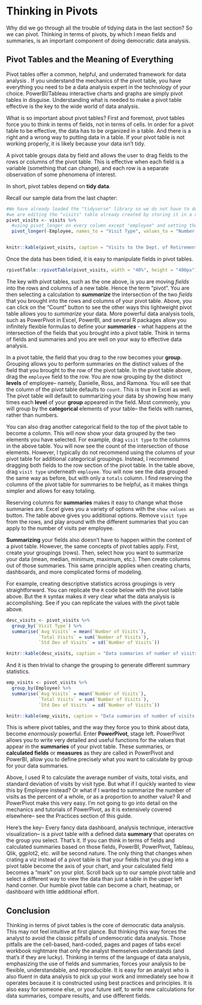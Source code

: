 # Thinking in Pivots


Why did we go through all the trouble of tidying data in the last section? So we can pivot. Thinking in terms of pivots, by which I mean fields and summaries, is an important component of doing democratic data analysis. 

## Pivot Tables and the Meaning of Everything
Pivot tables offer a common,  helpful, and underrated framework for data analysis . If you understand the mechanics of the pivot table, you have everything you need to be a data analysis expert in the technology of your choice. PowerBI/Tableau interactive charts and graphs are simply pivot tables in disguise. Understanding what is needed to make a pivot table effective is the key to the wide world of data analysis. 

What is so important about pivot tables? First and foremost, pivot tables force you to think in terms of fields, not in terms of cells. In order for a pivot table to be effective, the data has to be organized in a table. And there is a right and a wrong way to putting data in a table. If your pivot table is not working properly, it is likely because your data isn't tidy. 

A pivot table groups data by field and allows the user to drag fields to the rows or columns of the pivot table. This is effective when each field is a variable (something that can change), and each row is a separate observation of some phenomena of interest. 

In short, pivot tables depend on **tidy data**. 

Recall our sample data from the last chapter:

```r
#We have already loaded the "tidyverse" library so we do not have to do it again
#we are editing the "visits" table already created by storing it in a new table pivot_visits
pivot_visits <- visits %>% 
  #using pivot_longer on every column except "employee" and setting the name of the new columns
  pivot_longer(-Employee, names_to = "Visit Type", values_to = "Number of Visits") 


knitr::kable(pivot_visits, caption = "Visits to the Dept. of Retirement Services in a given month")
```

Once the data has been tidied, it is easy to manipulate fields in pivot tables. 

```r
rpivotTable::rpivotTable(pivot_visits, width = "40%", height = "400px")
```

The key with pivot tables, such as the one above, is you are moving *fields* into the rows and columns of a new table. Hence the term "pivot". You are then selecting a calculation to ***summarize*** the intersection of the two *fields* that you brought into the rows and columns of your pivot table. Above, you can click on the "Count" button to see the other ways this lightweight pivot table allows you to *summarize* your data. More powerful data analysis tools, such as PowerPivot in Excel, PowerBI, and several R packages allow you infinitely flexible formulas to define your ***summaries*** -  what happens at the intersection of the fields that you brought into a pivot table.  Think in terms of fields and summaries and you are well on your way to effective data analysis. 

In a pivot table, the field that you drag to the row becomes your **group**. Grouping allows you to perform summaries on the distinct values of the field that you brought to the row of the pivot table. In the pivot table above, drag the `employee` field to the row. You are now grouping by the distinct **levels** of employee-- namely, Danielle, Ross, and Ramona. You will see that the column of the pivot table defaults to `count`. This is true in Excel as well. The pivot table will default to summarizing your data by showing how many times each **level** of your **group** appeared in the field. Most commonly, you will group by the **categorical** elements of your table-- the fields with names, rather than numbers. 

You can also drag another categorical field to the top of the pivot table to become a column. This will now show your data grouped by the two elements you have selected. For example, drag `visit type` to the columns in the above table. You will now see the count of the intersection of those elements. However, I typically do not recommend using the columns of your pivot table for additional categorical groupings. Instead, I recommend dragging both fields to the row section of the pivot table. In the table above, drag `visit type` underneath `employee`. You will now see the data grouped the same way as before, but with only a `totals` column. I find reserving the columns of the pivot table for summaries to be helpful, as it makes things simpler and allows for easy totaling. 

Reserving columns for **summaries** makes it easy to change what those summaries are. Excel gives you a variety of options with the `show values as` button. The table above gives you additional options. Remove `visit type` from the rows, and play around with the different summaries that you can apply to the number of visits per employee.

**Summarizing** your fields also doesn't have to happen within the context of a pivot table. However, the same concepts of pivot tables apply. First, create your groupings (rows). Then, select how you want to summarize your data (mean, median, minimum, maximum, etc.). Then create columns out of those summaries. This same principle applies when creating charts, dashboards, and more complicated forms of modeling. 

For example, creating descriptive statistics across groupings is very straightforward. You can replicate the `R` code below with the pivot table above. But the `R` syntax makes it very clear what the data analysis is accomplishing. See if you can replicate the values with the pivot table above. 

```r
desc_visits <- pivot_visits %>% 
  group_by(`Visit Type`) %>% 
  summarise(`Avg Visits` = mean(`Number of Visits`),
            `Total Visits` = sum(`Number of Visits`),
            `Std Dev of Visits` = sd(`Number of Visits`))

knitr::kable(desc_visits, caption = "Data summaries of number of visits by visit type")

```

And it is then trivial to change the grouping to generate different summary statistics. 

```r
emp_visits <- pivot_visits %>% 
  group_by(Employee) %>% 
  summarise(`Avg Visits` = mean(`Number of Visits`),
            `Total Visits` = sum(`Number of Visits`),
            `Std Dev of Visits` = sd(`Number of Visits`))

knitr::kable(emp_visits, caption = "Data summaries of number of visits by employee")

```


This is where pivot tables, and the way they force you to think about data, become *enormously* powerful. Enter **PowerPivot**, stage left. PowerPivot allows you to write very detailed and useful functions for the values that appear in the **summaries** of your  pivot table. These summaries, or **calculated fields** or **measures** as they are called in PowerPivot and PowerBI, allow you to define precisely what you want to calculate by group for your data summaries.

Above, I used R to calculate the average number of visits, total visits, and standard deviation of visits by visit type. But what if I quickly wanted to view this by Employee instead? Or what if I wanted to summarize the number of visits as the percent of a whole, or as a proportion to another value? R and PowerPivot make this very easy. I'm not going to go into detail on the mechanics and tutorials of PowerPivot, as it is extensively covered elsewhere-- see the Practices section of this guide. 

Here's the key-- Every fancy data dashboard, analysis technique, interactive visualization-- is a pivot table with a defined data **summary** that operates on the group you select. That's it. If you can think in terms of fields and calculated summaries based on those fields, PowerBI, PowerPivot, Tableau, Qlik, ggplot2, etc. will be second nature. The only thing that changes when crating a viz instead of a pivot table is that your fields that you drag into a pivot table become the axis of your chart, and your calculated field becomes a "mark" on your plot. Scroll back up to our sample pivot table and select a different way to view the data than just a table in the upper left hand corner. Our humble pivot table can become a chart, heatmap, or dashboard with little additional effort. 

## Conclusion
Thinking in terms of pivot tables is the core of democratic data analysis. This may not feel intuitive at first glance. But thinking this way forces the analyst to avoid the classic pitfalls of *un*democratic data analysis. Those pitfalls are the cell-based, hard-coded, pages and pages of tabs excel workbook nightmare that only the analyst themselves understands (and that's if they are lucky). Thinking in terms of the language of data analysis, emphasizing the use of fields and summaries, forces your analysis to be flexible, understandable, and reproducible. It is easy for an analyst who is also fluent in data analysis to pick up your work and immediately see how it operates because it is constructed using best practices and principles. It is also easy for someone else, or your future self, to write new calculations for data summaries, compare results, and use different fields.




